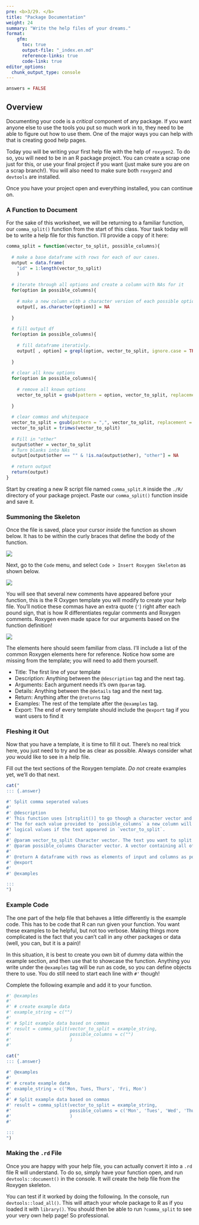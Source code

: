 ```yaml
---
pre: <b>3/29. </b>
title: "Package Documentation"
weight: 24
summary: "Write the help files of your dreams."
format:
    gfm:
      toc: true
      output-file: "_index.en.md"
      reference-links: true
      code-link: true
editor_options: 
  chunk_output_type: console
---
```


```r
answers = FALSE
```

## Overview

Documenting your code is a *critical* component of any package. If you want anyone else to use the tools you put so much work in to, they need to be able to figure out how to use them. One of the major ways you can help with that is creating good help pages.

Today you will be writing your first help file with the help of `roxygen2`. To do so, you will need to be in an R package project. You can create a scrap one just for this, or use your final project if you want (just make sure you are on a scrap branch!). You will also need to make sure both `roxygen2` and `devtools` are installed.

Once you have your project open and everything installed, you can continue on.

### A Function to Document

For the sake of this worksheet, we will be returning to a familiar function, our `comma_split()` function from the start of this class. Your task today will be to write a help file for this function. I'll provide a copy of it here:

```r
comma_split = function(vector_to_split, possible_columns){
  
  # make a base dataframe with rows for each of our cases.
  output = data.frame(
    "id" = 1:length(vector_to_split)
    )
  
  # iterate through all options and create a column with NAs for it
  for(option in possible_columns){
    
    # make a new column with a character version of each possible option.
    output[, as.character(option)] = NA
    
  }
  
  # fill output df
  for(option in possible_columns){
    
    # fill dataframe iterativly.
    output[ , option] = grepl(option, vector_to_split, ignore.case = TRUE)
    
  }
  
  # clear all know options
  for(option in possible_columns){
    
    # remove all known options
    vector_to_split = gsub(pattern = option, vector_to_split, replacement = "", ignore.case = TRUE)
    
  }
  
  # clear commas and whitespace
  vector_to_split = gsub(pattern = ",", vector_to_split, replacement = "", ignore.case = TRUE)
  vector_to_split = trimws(vector_to_split)
  
  # Fill in "other"
  output$other = vector_to_split
  # Turn blanks into NAs
  output[output$other == "" & !is.na(output$other), "other"] = NA
  
  # return output
  return(output)
}
```

Start by creating a new R script file named `comma_split.R` inside the `./R/` directory of your package project. Paste our `comma_split()` function inside and save it.

### Summoning the Skeleton

Once the file is saved, place your cursor *inside* the function as shown below. It has to be within the curly braces that define the body of the function.

![](img/ro_inside.png)

Next, go to the `Code` menu, and select `Code > Insert Roxygen Skeleton` as shown below.

![](img/ro_insert.png)

You will see that several new comments have appeared before your function, this is the R Oxygen template you will modify to create your help file. You'll notice these commas have an extra quote (`'`) right after each pound sign, that is how R differentiates regular comments and Roxygen comments. Roxygen even made space for our arguments based on the function definition!

![](img/ro_skele.png)

The elements here should seem familiar from class. I'll include a list of the common Roxygen elements here for reference. Notice how some are missing from the template; you will need to add them yourself.

* Title:   The first line of your template
* Description:   Anything between the `@description` tag and the next tag.
* Arguments:   Each argument needs it's own `@param` tag.
* Details:   Anything between the `@details` tag and the next tag.
* Return:   Anything after the `@returns` tag
* Examples:   The rest of the template after the `@examples` tag.
* Export:   The end of every template should include the `@export` tag if you want users to find it

### Fleshing it Out

Now that you have a template, it is time to fill it out. There's no real trick here, you just need to try and be as clear as possible. Always consider what *you* would like to see in a help file.

::: {.question}
Fill out the text sections of the Roxygen template. *Do not* create examples yet, we'll do that next.
:::

```r
cat("
::: {.answer}

#' Split comma seperated values
#'
#' @description
#' This function uses [strsplit()] to go though a character vector and split each element in the vector on commas.
#' The for each value provided to `possible_columns` a new column will be made in the output containing
#' logical values if the text appeared in `vector_to_split`.
#'
#' @param vector_to_split Character vector. The text you want to split on commas.
#' @param possible_columns Character vector. A vector containing all of the possible values in `vector_to_split`.
#'
#' @return A dataframe with rows as elements of input and columns as possible values with logicals indicating if the value was present.
#' @export
#'
#' @examples

:::
")
```

### Example Code

The one part of the help file that behaves a little differently is the example code. This has to be code that R can run given your function. You want these examples to be helpful, but not too verbose. Making things more complicated is the fact that you can't call in any other packages or data (well, you can, but it is a pain)! 

In this situation, it is best to create you own bit of dummy data within the example section, and then use that to showcase the function. Anything you write under the `@examples` tag will be run as code, so you can define objects there to use. You do still need to start each line with `#'` though!

::: {.question}
Complete the following example and add it to your function.

```r
#' @examples
#' 
#' # create example data
#' example_string = c("")
#' 
#' # Split example data based on commas
#' result = comma_split(vector_to_split = example_string,
#'                      possible_columns = c("")
#'                      )
#' 
```

:::

```r
cat("
::: {.answer}

#' @examples
#' 
#' # create example data
#' example_string = c('Mon, Tues, Thurs', 'Fri, Mon')
#' 
#' # Split example data based on commas
#' result = comma_split(vector_to_split = example_string,
#'                      possible_columns = c('Mon', 'Tues', 'Wed', 'Thurs', 'Fri')
#'                      )
#' 

:::
")
```

### Making the `.rd` File

Once you are happy with your help file, you can actually convert it into a `.rd` file R will understand. To do so, simply have your function open, and run `devtools::document()` in the console. It will create the help file from the Roxygen skeleton.

You can test if it worked by doing the following. In the console, run `devtools::load_all()`. This will attach your whole package to R as if you loaded it with `library()`. You should then be able to run `?comma_split` to see your very own help page! So professional.





